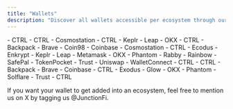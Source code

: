 ```yaml
---
title: "Wallets"
description: "Discover all wallets accessible per ecosystem through our platform"
---
```


<AccordionGroup>
  <Accordion title="Bitcoin">
    - CTRL
  </Accordion>
  <Accordion title="Bitcoin Cash">
    - CTRL
  </Accordion>
  <Accordion title="Cosmos">
    - Cosmostation
    - CTRL
    - Keplr
    - Leap
    - OKX
  </Accordion>
  <Accordion title="Dogecoin">
    - CTRL
  </Accordion>
  <Accordion title="Ethereum and L2's">
    - Backpack
    - Brave
    - Coin98
    - Coinbase
    - Cosmostation
    - CTRL
    - Ecodus
    - Enkrypt
    - Keplr
    - Leap
    - Metamask
    - OKX
    - Phantom
    - Rabby
    - Rainbow
    - SafePal
    - TokenPocket
    - Trust
    - Uniswap
    - WalletConnect
  </Accordion>
  <Accordion title="Litecoin">
    - CTRL
  </Accordion>
  <Accordion title="Mayachain">
    - CTRL
  </Accordion>
  <Accordion title="Solana">
    - Backpack
    - Brave
    - Coinbase
    - CTRL
    - Exodus
    - Glow
    - OKX
    - Phantom
    - Solflare
    - Trust
  </Accordion>
  <Accordion title="Thorchain">
    - CTRL
  </Accordion>
</AccordionGroup>

If you want your wallet to get added into an ecosystem, feel free to mention us on X by tagging us @JunctionFi.